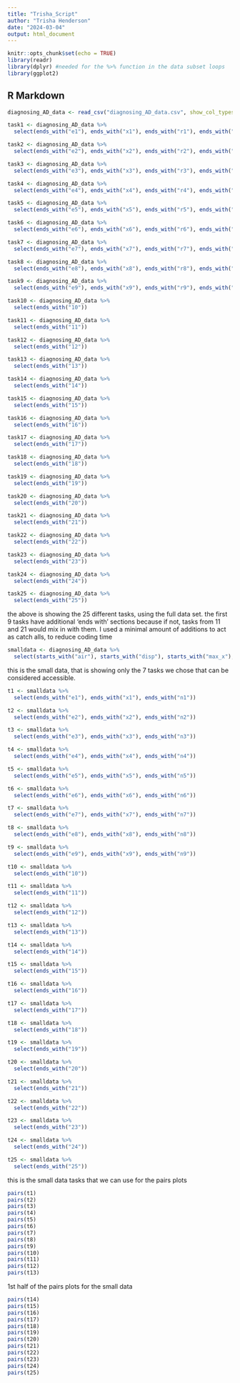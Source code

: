 ---
title: "Trisha_Script"
author: "Trisha Henderson"
date: "2024-03-04"
output: html_document
---

```{r setup, include=FALSE}
knitr::opts_chunk$set(echo = TRUE)
library(readr)
library(dplyr) #needed for the %>% function in the data subset loops
library(ggplot2)
```

## R Markdown

```{r}
diagnosing_AD_data <- read_csv("diagnosing_AD_data.csv", show_col_types = FALSE)

task1 <- diagnosing_AD_data %>%
  select(ends_with("e1"), ends_with("x1"), ends_with("r1"), ends_with("n1"), ends_with("t1"))

task2 <- diagnosing_AD_data %>%
  select(ends_with("e2"), ends_with("x2"), ends_with("r2"), ends_with("n2"), ends_with("t2"))

task3 <- diagnosing_AD_data %>%
  select(ends_with("e3"), ends_with("x3"), ends_with("r3"), ends_with("n3"), ends_with("t3"))

task4 <- diagnosing_AD_data %>%
  select(ends_with("e4"), ends_with("x4"), ends_with("r4"), ends_with("n4"), ends_with("t4"))

task5 <- diagnosing_AD_data %>%
  select(ends_with("e5"), ends_with("x5"), ends_with("r5"), ends_with("n5"), ends_with("t5"))

task6 <- diagnosing_AD_data %>%
  select(ends_with("e6"), ends_with("x6"), ends_with("r6"), ends_with("n6"), ends_with("t6"))

task7 <- diagnosing_AD_data %>%
  select(ends_with("e7"), ends_with("x7"), ends_with("r7"), ends_with("n7"), ends_with("t7"))

task8 <- diagnosing_AD_data %>%
  select(ends_with("e8"), ends_with("x8"), ends_with("r8"), ends_with("n8"), ends_with("t8"))

task9 <- diagnosing_AD_data %>%
  select(ends_with("e9"), ends_with("x9"), ends_with("r9"), ends_with("n9"), ends_with("t9"))

task10 <- diagnosing_AD_data %>%
  select(ends_with("10"))

task11 <- diagnosing_AD_data %>%
  select(ends_with("11"))

task12 <- diagnosing_AD_data %>%
  select(ends_with("12"))

task13 <- diagnosing_AD_data %>%
  select(ends_with("13"))

task14 <- diagnosing_AD_data %>%
  select(ends_with("14"))

task15 <- diagnosing_AD_data %>%
  select(ends_with("15"))

task16 <- diagnosing_AD_data %>%
  select(ends_with("16"))

task17 <- diagnosing_AD_data %>%
  select(ends_with("17"))

task18 <- diagnosing_AD_data %>%
  select(ends_with("18"))

task19 <- diagnosing_AD_data %>%
  select(ends_with("19"))

task20 <- diagnosing_AD_data %>%
  select(ends_with("20"))

task21 <- diagnosing_AD_data %>%
  select(ends_with("21"))

task22 <- diagnosing_AD_data %>%
  select(ends_with("22"))

task23 <- diagnosing_AD_data %>%
  select(ends_with("23"))

task24 <- diagnosing_AD_data %>%
  select(ends_with("24"))

task25 <- diagnosing_AD_data %>%
  select(ends_with("25"))

```

\hstart
the above is showing the 25 different tasks, using the full data set. the first 9 tasks have additional 'ends with' sections because if not, tasks from 11 and 21 would mix in with them. I used a minimal amount of additions to act as catch alls, to reduce coding time
\hstop


```{r}
smalldata <- diagnosing_AD_data %>%
  select(starts_with("air"), starts_with("disp"), starts_with("max_x"), starts_with("max_y"), starts_with("num"), starts_with("paper"), starts_with("total"))
```

\hstart
this is the small data, that is showing only the 7 tasks we chose that can be considered accessible. 
\hstop

```{r}

t1 <- smalldata %>%
  select(ends_with("e1"), ends_with("x1"), ends_with("n1"))

t2 <- smalldata %>%
  select(ends_with("e2"), ends_with("x2"), ends_with("n2"))

t3 <- smalldata %>%
  select(ends_with("e3"), ends_with("x3"), ends_with("n3"))

t4 <- smalldata %>%
  select(ends_with("e4"), ends_with("x4"), ends_with("n4"))

t5 <- smalldata %>%
  select(ends_with("e5"), ends_with("x5"), ends_with("n5"))

t6 <- smalldata %>%
  select(ends_with("e6"), ends_with("x6"), ends_with("n6"))

t7 <- smalldata %>%
  select(ends_with("e7"), ends_with("x7"), ends_with("n7"))

t8 <- smalldata %>%
  select(ends_with("e8"), ends_with("x8"), ends_with("n8"))

t9 <- smalldata %>%
  select(ends_with("e9"), ends_with("x9"), ends_with("n9"))

t10 <- smalldata %>%
  select(ends_with("10"))

t11 <- smalldata %>%
  select(ends_with("11"))

t12 <- smalldata %>%
  select(ends_with("12"))

t13 <- smalldata %>%
  select(ends_with("13"))

t14 <- smalldata %>%
  select(ends_with("14"))

t15 <- smalldata %>%
  select(ends_with("15"))

t16 <- smalldata %>%
  select(ends_with("16"))

t17 <- smalldata %>%
  select(ends_with("17"))

t18 <- smalldata %>%
  select(ends_with("18"))

t19 <- smalldata %>%
  select(ends_with("19"))

t20 <- smalldata %>%
  select(ends_with("20"))

t21 <- smalldata %>%
  select(ends_with("21"))

t22 <- smalldata %>%
  select(ends_with("22"))

t23 <- smalldata %>%
  select(ends_with("23"))

t24 <- smalldata %>%
  select(ends_with("24"))

t25 <- smalldata %>%
  select(ends_with("25"))

```


\hstart
this is the small data tasks that we can use for the pairs plots
\hstop

```{r}
pairs(t1)
pairs(t2)
pairs(t3)
pairs(t4)
pairs(t5)
pairs(t6)
pairs(t7)
pairs(t8)
pairs(t9)
pairs(t10)
pairs(t11)
pairs(t12)
pairs(t13)
```

\hstart
1st half of the pairs plots for the small data
\hstop

```{r}
pairs(t14)
pairs(t15)
pairs(t16)
pairs(t17)
pairs(t18)
pairs(t19)
pairs(t20)
pairs(t21)
pairs(t22)
pairs(t23)
pairs(t24)
pairs(t25)
```



